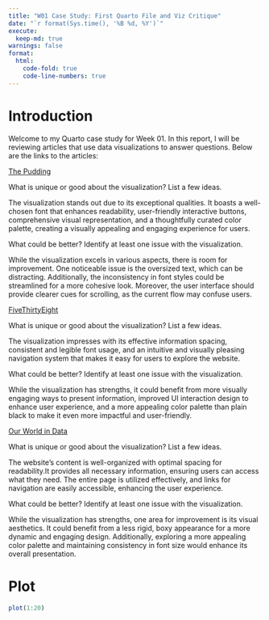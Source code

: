 ```yaml
---
title: "W01 Case Study: First Quarto File and Viz Critique"
date: "`r format(Sys.time(), '%B %d, %Y')`"
execute:
  keep-md: true
warnings: false
format:
  html:
    code-fold: true
    code-line-numbers: true
---
```


# Introduction

Welcome to my Quarto case study for Week 01. In this report, I will be reviewing articles that use data visualizations to answer questions. Below are the links to the articles:




[The Pudding](https://pudding.cool/)

What is unique or good about the visualization? List a few ideas.

  The visualization stands out due to its exceptional qualities. It boasts a well-chosen font that enhances readability, user-friendly interactive buttons, comprehensive visual representation, and a thoughtfully curated color palette, creating a visually appealing and engaging experience for users.

What could be better? Identify at least one issue with the visualization.

  While the visualization excels in various aspects, there is room for improvement. One noticeable issue is the oversized text, which can be distracting. Additionally, the inconsistency in font styles could be streamlined for a more cohesive look. Moreover, the user interface should provide clearer cues for scrolling, as the current flow may confuse users.




[FiveThirtyEight](https://fivethirtyeight.com/)

What is unique or good about the visualization? List a few ideas.

  The visualization impresses with its effective information spacing, consistent and legible font usage, and an intuitive and visually pleasing navigation system that makes it easy for users to explore the website.


What could be better? Identify at least one issue with the visualization.

  While the visualization has strengths, it could benefit from more visually engaging ways to present information, improved UI interaction design to enhance user experience, and a more appealing color palette than plain black to make it even more impactful and user-friendly.





[Our World in Data](https://ourworldindata.org/)

What is unique or good about the visualization? List a few ideas.

  The website's content is well-organized with optimal spacing for readability.It provides all necessary information, ensuring users can access what they need. The entire page is utilized effectively, and links for navigation are easily accessible, enhancing the user experience.

What could be better? Identify at least one issue with the visualization.

  While the visualization has strengths, one area for improvement is its visual aesthetics. It could benefit from a less rigid, boxy appearance for a more dynamic and engaging design. Additionally, exploring a more appealing color palette and maintaining consistency in font size would enhance its overall presentation.



# Plot 

```r
plot(1:20)

```